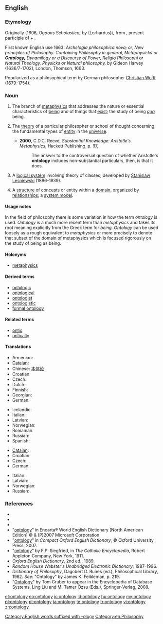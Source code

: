 ==English==
{{wikipedia}}

===Etymology===
Originally {{etyl|la}} {{term|ontologia|lang=la}} (1606, ''Ogdoas Scholastica,'' by {{w|Jacob Lorhard}} (Lorhardus)), from {{etyl|grc}} {{term|ὤν||on|lang=grc}}, present participle of {{term|εἰμί||being, existing, essence|lang=grc}} + {{term|λόγος|tr=[[logos]]||account|lang=grc}}.

First known English use 1663: ''Archelogia philosophica nova; or, New principles of Philosophy. Containing Philosophy in general, Metaphysicks or '''Ontology,''' Dynamilogy or a Discourse of Power, Religio Philosophi or Natural Theology, Physicks or Natural philosophy,'' by Gideon Harvey (1636/7-1702), London, Thomson, 1663.

Popularized as a philosophical term by German philosopher [[w:Christian Wolff (philosopher)|Christian Wolff]] (1679–1754).

===Noun===
{{en-noun|ontolog|ies}}

# {{uncountable|philosophy}} The branch of [[metaphysics]] that addresses the nature or essential characteristics of [[being]] and of things that [[exist]]; the study of being ''[[qua]]'' being.
# {{countable|philosophy}} The [[theory]] of a particular philosopher or school of thought concerning the fundamental types of [[entity]] in the [[universe]].
#* '''2000''', C.D.C. Reeve, ''Substantial Knowledge: Aristotle's Metaphysics'', Hackett Publishing, p. 97,
#*: The answer to the controversial question of whether Aristotle's '''ontology''' includes non-substantial particulars, then, is that it does.
# {{logic}} A [[logical system]] involving theory of classes, developed by [[w:Stanislaw_Lesniewski|Stanislaw Lesniewski]] (1886-1939).
# {{context|computer science|information science}} A [[structure]] of concepts or entity within a [[domain]], organized by [[relationship]]s; a [[system model]].

====Usage notes====
In the field of philosophy there is some variation in how the term ''ontology'' is used.  ''Ontology'' is a much more recent term than ''metaphysics'' and takes its root meaning explicitly from the Greek term for ''being.''  ''Ontology'' can be used loosely as a rough equivalent to ''metaphysics'' or more precisely to denote that subset of the domain of metaphysics which is focused rigorously on the study of being as being.

====Holonyms====
* [[metaphysics]]

====Derived terms====
* [[ontologic]]
* [[ontological]]
* [[ontologist]]
* [[ontologistic]]
* [[formal ontology]]

====Related terms====
* [[ontic]]
* [[ontically]]

====Translations====
{{trans-top|study of being}}
* Armenian: {{t|hy|գոյաբանություն|tr=goyabanutʿyun|sc=Armn}}
* [[Catalan]]: {{t|ca|ontologia|f}}
* Chinese: [[本体论]]
* Croatian: {{t-|hr|ontologija|f|alt=ontològija}}
* Czech: {{t+|cs|ontologie|f}}
* Dutch: {{t+|nl|ontologie}}
* Finnish: {{t+|fi|ontologia}}
* Georgian: {{t|ka|ონთოლოგია|tr=ont'ologia |sc=Geor}}
* German: {{t+|de|Ontologie|f}}
{{trans-mid}}
* Icelandic: {{t-|is|verufræði|f}}
* Italian: {{t+|it|ontologia|f}}
* Latvian: {{t|lv|ontoloģija|f}}
* Norwegian: {{t-|no|ontologi|m}}
* Romanian: {{t|ro|ontologie}}
* Russian: {{t+|ru|онтология|f}}
* Spanish: {{t+|es|ontología|f}}
{{trans-bottom}}

{{trans-top|system model in computer science}}
* [[Catalan]]: {{t|ca|ontologia|f}}
* Croatian: {{t-|hr|ontologija|f|alt=ontològija}}
* Czech: {{t+|cs|ontologie|f}}
* German: {{t+|de|Ontologie|f}}
{{trans-mid}}
* Italian: {{t+|it|ontologia|f}}
* Latvian: {{t|lv|ontoloģija|f}}
* Norwegian: {{t-|no|ontologi|m}}
* Russian: {{t+|ru|онтология|f}}
{{trans-bottom}}

===References===
* {{R:Webster 1828}}
* {{R:Webster 1913|ontology}}
* {{R:Dictionary.com|ontology}}
* "[http://encarta.msn.com/dictionary_/ontology.html ontology]" in Encarta® World English Dictionary [North American Edition] © & (P)2007 Microsoft Corporation.
* "[http://www.askoxford.com/concise_oed/ontology?view=uk ontology]" in ''Compact Oxford English Dictionary'', © Oxford University Press, 2007.
* "[http://www.newadvent.org/cathen/11258a.htm ontology]" by F.P. Siegfried, in ''The Catholic Encyclopedia'', Robert Appleton Company, New York, 1911.
* ''Oxford English Dictionary'', 2nd ed., 1989.
* ''Random House Webster's Unabridged Electronic Dictionary'', 1987-1996.
* ''Dictionary of Philosophy'', Dagobert D. Runes (ed.), Philosophical Library, 1962. ''See:'' "Ontology" by James K. Feibleman, p. 219.
* "[http://tomgruber.org/writing/ontology-definition-2007.htm Ontology]" by Tom Gruber to appear in the Encyclopedia of Database Systems, Ling Liu and M. Tamer Özsu (Eds.), Springer-Verlag, 2008.

[[Category:English words suffixed with -ology]]
[[Category:en:Philosophy]]

[[et:ontology]]
[[eo:ontology]]
[[io:ontology]]
[[id:ontology]]
[[hu:ontology]]
[[my:ontology]]
[[pl:ontology]]
[[pt:ontology]]
[[ta:ontology]]
[[te:ontology]]
[[tr:ontology]]
[[vi:ontology]]
[[zh:ontology]]